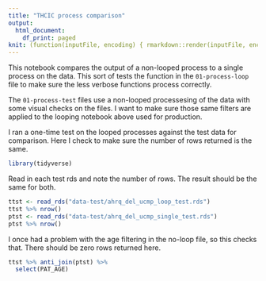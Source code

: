 ```yaml
---
title: "THCIC process comparison"
output:
  html_document:
    df_print: paged
knit: (function(inputFile, encoding) { rmarkdown::render(inputFile, encoding = encoding, output_dir = "docs") })
---
```


This notebook compares the output of a non-looped process to a single process on the data. This sort of tests the function in the `01-process-loop` file to make sure the less verbose functions process correctly.

The `01-process-test` files use a non-looped processesing of the data with some visual checks on the files. I want to make sure those same filters are applied to the looping notebook above used for production.

I ran a one-time test on the looped processes against the test data for comparison. Here I check to make sure the number of rows returned is the same.


```r
library(tidyverse)
```

Read in each test rds and note the number of rows. The result should be the same for both.

```r
ttst <- read_rds("data-test/ahrq_del_ucmp_loop_test.rds")
ttst %>% nrow()
ptst <- read_rds("data-test/ahrq_del_ucmp_single_test.rds")
ptst %>% nrow()
```

I once had a problem with the age filtering in the no-loop file, so this checks that. There should be zero rows returned here.

```r
ttst %>% anti_join(ptst) %>% 
  select(PAT_AGE)
```

